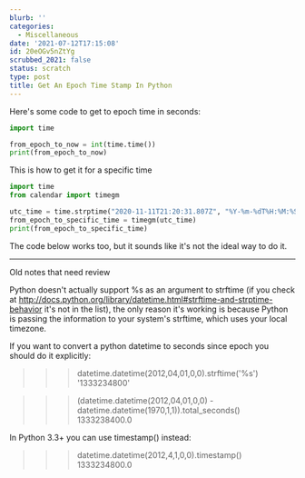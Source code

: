 ```yaml
---
blurb: ''
categories:
  - Miscellaneous
date: '2021-07-12T17:15:08'
id: 20eOGv5nZtYg
scrubbed_2021: false
status: scratch
type: post
title: Get An Epoch Time Stamp In Python
---
```


Here's some code to get to epoch time in seconds:


```python
import time

from_epoch_to_now = int(time.time())
print(from_epoch_to_now)
```

This is how to get it for a specific time

```python
import time
from calendar import timegm

utc_time = time.strptime("2020-11-11T21:20:31.807Z", "%Y-%m-%dT%H:%M:%S.%fZ")
from_epoch_to_specific_time = timegm(utc_time)
print(from_epoch_to_specific_time)
```




The code below works too, but it sounds like it's not the ideal way to do it. 

---

Old notes that need review

Python doesn't actually support %s as an argument to strftime (if you check at http://docs.python.org/library/datetime.html#strftime-and-strptime-behavior it's not in the list), the only reason it's working is because Python is passing the information to your system's strftime, which uses your local timezone.

If you want to convert a python datetime to seconds since epoch you should do it explicitly:

>>> datetime.datetime(2012,04,01,0,0).strftime('%s')
'1333234800'

>>> (datetime.datetime(2012,04,01,0,0) - datetime.datetime(1970,1,1)).total_seconds()
1333238400.0

In Python 3.3+ you can use timestamp() instead:

>>> datetime.datetime(2012,4,1,0,0).timestamp()
1333234800.0
